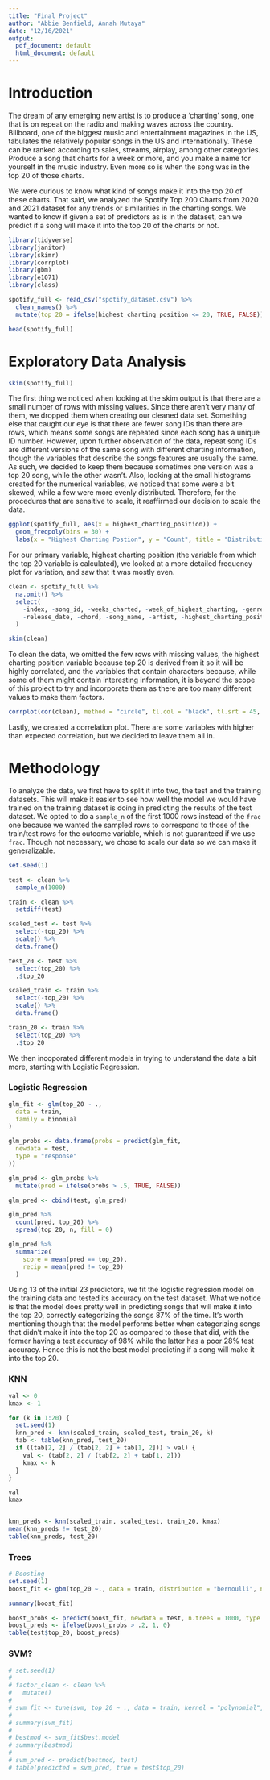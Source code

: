 ```yaml
---
title: "Final Project"
author: "Abbie Benfield, Annah Mutaya"
date: "12/16/2021"
output:
  pdf_document: default
  html_document: default
---
```


# Introduction

The dream of any emerging new artist is to produce a ‘charting’ song, one that is on repeat on the radio and making waves across the country. Billboard, one of the biggest music and entertainment magazines in the US, tabulates the relatively popular songs in the US and internationally. These can be ranked according to sales, streams, airplay, among other categories. Produce a song that charts for a week or more, and you make a name for yourself in the music industry. Even more so is when the song was in the top 20 of those charts. 

We were curious to know what kind of songs make it into the top 20 of these charts. That said, we analyzed the Spotify Top 200 Charts from 2020 and 2021 dataset for any trends or similarities in the charting songs. We wanted to know if given a set of predictors as is in the dataset, can we predict if a song will make it into the top 20 of the charts or not. 


```r
library(tidyverse)
library(janitor)
library(skimr)
library(corrplot)
library(gbm)
library(e1071)
library(class)

spotify_full <- read_csv("spotify_dataset.csv") %>%
  clean_names() %>%
  mutate(top_20 = ifelse(highest_charting_position <= 20, TRUE, FALSE))

head(spotify_full)
```

# Exploratory Data Analysis

```r
skim(spotify_full)
```

The first thing we noticed when looking at the skim output is that there are a small number of rows with missing values. Since there aren't very many of them, we dropped them when creating our cleaned data set. Something else that caught our eye is that there are fewer song IDs than there are rows, which means some songs are repeated since each song has a unique ID number. However, upon further observation of the data, repeat song IDs are different versions of the same song with different charting information, though the variables that describe the songs features are usually the same.  As such, we decided to keep them because sometimes one version was a top 20 song, while the other wasn't. Also, looking at the small histograms created for the numerical variables, we noticed that some were a bit skewed, while a few were more evenly distributed. Therefore, for the procedures that are sensitive to scale, it reaffirmed our decision to scale the data.


```r
ggplot(spotify_full, aes(x = highest_charting_position)) +
  geom_freqpoly(bins = 30) +
  labs(x = "Highest Charting Postion", y = "Count", title = "Distribution of Highest Charting Position")
```

For our primary variable, highest charting position (the variable from which the top 20 variable is calculated), we looked at a more detailed frequency plot for variation, and saw that it was mostly even.

```r
clean <- spotify_full %>%
  na.omit() %>%
  select(
    -index, -song_id, -weeks_charted, -week_of_highest_charting, -genre,
    -release_date, -chord, -song_name, -artist, -highest_charting_position
  )

skim(clean)
```

To clean the data, we omitted the few rows with missing values, the highest charting position variable because top 20 is derived from it so it will be highly correlated, and the variables that contain characters because, while some of them might contain interesting information, it is beyond the scope of this project to try and incorporate them as there are too many different values to make them factors.

```r
corrplot(cor(clean), method = "circle", tl.col = "black", tl.srt = 45, type = "upper")
```
Lastly, we created a correlation plot. There are some variables with higher than expected correlation, but we decided to leave them all in.


# Methodology

To analyze the data, we first have to split it into two, the test and the training datasets. This will make it easier to see how well the model we would have trained on the training dataset is doing in predicting the results of the test dataset. We opted to do a `sample_n` of the first 1000 rows instead of the `frac` one because we wanted the sampled rows to correspond to those of the train/test rows for the outcome variable, which is not guaranteed if we use `frac`. Though not necessary, we chose to scale our data so we can make it generalizable. 

```r
set.seed(1)

test <- clean %>%
  sample_n(1000)

train <- clean %>%
  setdiff(test)

scaled_test <- test %>%
  select(-top_20) %>%
  scale() %>%
  data.frame()

test_20 <- test %>%
  select(top_20) %>%
  .$top_20

scaled_train <- train %>%
  select(-top_20) %>%
  scale() %>%
  data.frame()

train_20 <- train %>%
  select(top_20) %>%
  .$top_20
```


We then incoporated different models in trying to understand the data a bit more, starting with Logistic Regression.

### Logistic Regression

```r
glm_fit <- glm(top_20 ~ .,
  data = train,
  family = binomial
)

glm_probs <- data.frame(probs = predict(glm_fit,
  newdata = test,
  type = "response"
))

glm_pred <- glm_probs %>%
  mutate(pred = ifelse(probs > .5, TRUE, FALSE))

glm_pred <- cbind(test, glm_pred)

glm_pred %>%
  count(pred, top_20) %>%
  spread(top_20, n, fill = 0)

glm_pred %>%
  summarize(
    score = mean(pred == top_20),
    recip = mean(pred != top_20)
  )
```


Using 13 of the initial 23 predictors, we fit the logistic regression model on the training data and tested its accuracy on the test dataset. What we notice is that the model does pretty well in predicting songs that will make it into the top 20, correctly categorizing the songs 87% of the time. It's worth mentioning though that the model performs better when categorizing songs that didn't make it into the top 20 as compared to those that did, with the former having a test accuracy of 98% while the latter has a poor 28% test accuracy. Hence this is not the best model predicting if a song will make it into the top 20.

### KNN

```r
val <- 0
kmax <- 1

for (k in 1:20) {
  set.seed(1)
  knn_pred <- knn(scaled_train, scaled_test, train_20, k)
  tab <- table(knn_pred, test_20)
  if ((tab[2, 2] / (tab[2, 2] + tab[1, 2])) > val) {
    val <- (tab[2, 2] / (tab[2, 2] + tab[1, 2]))
    kmax <- k
  }
}

val
kmax


knn_preds <- knn(scaled_train, scaled_test, train_20, kmax)
mean(knn_preds != test_20)
table(knn_preds, test_20)
```

### Trees

```r
# Boosting
set.seed(1)
boost_fit <- gbm(top_20 ~., data = train, distribution = "bernoulli", n.trees = 1000, shrinkage = .01)

summary(boost_fit)

boost_probs <- predict(boost_fit, newdata = test, n.trees = 1000, type = "response")
boost_preds <- ifelse(boost_probs > .2, 1, 0)
table(test$top_20, boost_preds)
```

### SVM?

```r
# set.seed(1)
# 
# factor_clean <- clean %>% 
#   mutate()
# 
# svm_fit <- tune(svm, top_20 ~ ., data = train, kernel = "polynomial", scale = FALSE, ranges = list(cost = c(0.01, 0.1, 1, 5, 10, 100)))
# 
# summary(svm_fit)
# 
# bestmod <- svm_fit$best.model
# summary(bestmod)
# 
# svm_pred <- predict(bestmod, test)
# table(predicted = svm_pred, true = test$top_20)

```
